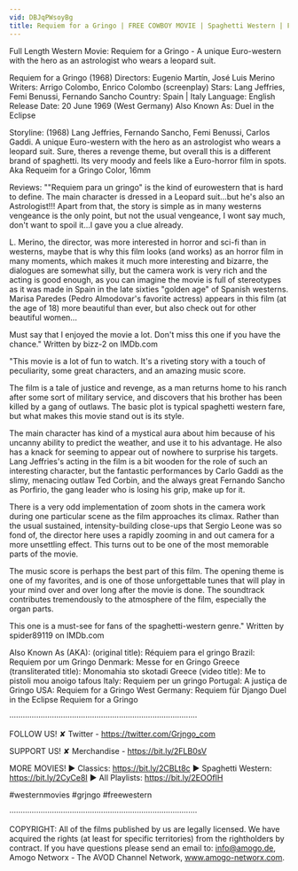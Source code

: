 ```yaml
---
vid: DBJqPWsoyBg
title: Requiem for a Gringo | FREE COWBOY MOVIE | Spaghetti Western | Full Length Western Movie
---
```


Full Length Western Movie: Requiem for a Gringo - A unique Euro-western with the hero as an astrologist who wears a leopard suit.

Requiem for a Gringo (1968)
Directors: Eugenio Martín, José Luis Merino
Writers: Arrigo Colombo, Enrico Colombo (screenplay)
Stars: Lang Jeffries, Femi Benussi, Fernando Sancho 
Country: Spain | Italy
Language: English
Release Date: 20 June 1969 (West Germany) 
Also Known As: Duel in the Eclipse 

Storyline:
(1968) Lang Jeffries, Fernando Sancho, Femi Benussi, Carlos Gaddi. A unique Euro-western with the hero as an astrologist who wears a leopard suit. Sure, theres a revenge theme, but overall this is a different brand of spaghetti. Its very moody and feels like a Euro-horror film in spots. Aka Requeim for a Gringo Color, 16mm

Reviews:
""Requiem para un gringo" is the kind of eurowestern that is hard to define. The main character is dressed in a Leopard suit...but he's also an Astrologist!!! Apart from that, the story is simple as in many westerns vengeance is the only point, but not the usual vengeance, I wont say much, don't want to spoil it...I gave you a clue already.

L. Merino, the director, was more interested in horror and sci-fi than in westerns, maybe that is why this film looks (and works) as an horror film in many moments, which makes it much more interesting and bizarre, the dialogues are somewhat silly, but the camera work is very rich and the acting is good enough, as you can imagine the movie is full of stereotypes as it was made in Spain in the late sixties "golden age" of Spanish westerns. Marisa Paredes (Pedro Almodovar's favorite actress) appears in this film (at the age of 18) more beautiful than ever, but also check out for other beautiful women...

Must say that I enjoyed the movie a lot. Don't miss this one if you have the chance." Written by bizz-2 on IMDb.com

"This movie is a lot of fun to watch. It's a riveting story with a touch of peculiarity, some great characters, and an amazing music score.

The film is a tale of justice and revenge, as a man returns home to his ranch after some sort of military service, and discovers that his brother has been killed by a gang of outlaws. The basic plot is typical spaghetti western fare, but what makes this movie stand out is its style.

The main character has kind of a mystical aura about him because of his uncanny ability to predict the weather, and use it to his advantage. He also has a knack for seeming to appear out of nowhere to surprise his targets. Lang Jeffries's acting in the film is a bit wooden for the role of such an interesting character, but the fantastic performances by Carlo Gaddi as the slimy, menacing outlaw Ted Corbin, and the always great Fernando Sancho as Porfirio, the gang leader who is losing his grip, make up for it.

There is a very odd implementation of zoom shots in the camera work during one particular scene as the film approaches its climax. Rather than the usual sustained, intensity-building close-ups that Sergio Leone was so fond of, the director here uses a rapidly zooming in and out camera for a more unsettling effect. This turns out to be one of the most memorable parts of the movie.

The music score is perhaps the best part of this film. The opening theme is one of my favorites, and is one of those unforgettable tunes that will play in your mind over and over long after the movie is done. The soundtrack contributes tremendously to the atmosphere of the film, especially the organ parts.

This one is a must-see for fans of the spaghetti-western genre." Written by spider89119 on IMDb.com

Also Known As (AKA):
(original title): Réquiem para el gringo
Brazil: Requiem por um Gringo
Denmark: Messe for en Gringo
Greece (transliterated title): Monomahia sto skotadi
Greece (video title): Me to pistoli mou anoigo tafous
Italy: Requiem per un gringo
Portugal: A justiça de Gringo
USA: Requiem for a Gringo
West Germany: Requiem für Django
 Duel in the Eclipse
 Requiem for a Gringo

····················································································

FOLLOW US!
✘ Twitter - https://twitter.com/Grjngo_com

SUPPORT US!
✘ Merchandise - https://bit.ly/2FLB0sV

MORE MOVIES! 
► Classics: https://bit.ly/2CBLt8c 
► Spaghetti Western: https://bit.ly/2CyCe8I 
► All Playlists: https://bit.ly/2EOOfIH 

#westernmovies #grjngo #freewestern

····················································································

COPYRIGHT: All of the films published by us are legally licensed. We have acquired the rights (at least for specific territories) from the rightholders by contract. If you have questions please send an email to: info@amogo.de, Amogo Networx - The AVOD Channel Network, www.amogo-networx.com.